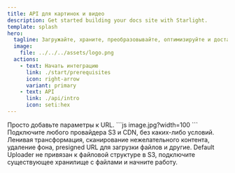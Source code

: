 ```yaml
---
title: API для картинок и видео
description: Get started building your docs site with Starlight.
template: splash
hero:
  tagline: Загружайте, храните, преобразовывайте, оптимизируйте и доставляйте изображения, видео и документы.
  image:
    file: ../../../assets/logo.png
  actions:
    - text: Начать интеграцию
      link: ./start/prerequisites
      icon: right-arrow
      variant: primary
    - text: API
      link: ./api/intro
      icon: seti:hex
---
```



<CardGrid>
	<Card title="Простой и функциональный API" icon="pencil">
		Просто добавьте параметры к URL.
    ```js
    image.jpg?width=100
    ```
	</Card>
	<Card title="Свободный выбор провайдера S3 и CDN" icon="puzzle">
		Подключите любого провайдера S3 и CDN, без каких-либо условий.
	</Card>
	<Card title="Дополнительные возможности" icon="setting">
		Ленивая трансформация, сканирование нежелательного контента, удаление фона, presigned URL для загрузки файлов и другие.
	</Card>
	<Card title="Легкая миграция" icon="sun">
		Default Uploader не привязан к файловой структуре в S3, подключите существующее хранилище с файлами и начните работу.
	</Card>
</CardGrid>
